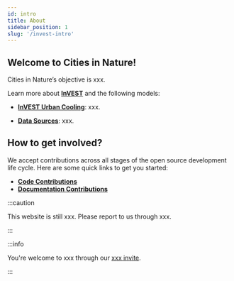 ```yaml
---
id: intro
title: About
sidebar_position: 1
slug: '/invest-intro'
---
```


## Welcome to Cities in Nature!

Cities in Nature’s objective is xxx.

Learn more about [**InVEST**](https://naturalcapitalproject.stanford.edu/software/invest) and the following models:

- [**InVEST Urban Cooling**](https://naturalcapitalproject.stanford.edu/software/invest-models/urban-cooling): xxx.

- [**Data Sources**](https://naturalcapitalproject.stanford.edu/software/invest): xxx.

## How to get involved?

We accept contributions across all stages of the open source development life cycle. Here are some quick links to get you started:

- [**Code Contributions**](https://community.moja.global/community/code-contribution)
- [**Documentation Contributions**](https://community.moja.global/community/docs-contribution)

:::caution

This website is still xxx. Please report to us through xxx.

:::

:::info

You're welcome to xxx through our [xxx invite](https://join.slack.com/t/mojaglobal/shared_invite/zt-o6ta1ug0-rVLjAo460~d7JbZ~HpFFtw).

:::
